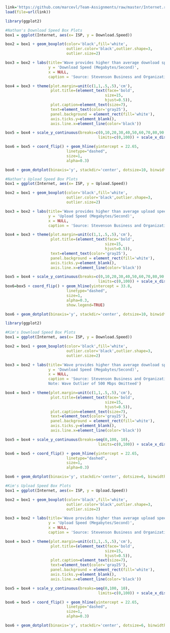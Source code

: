 

```r
link='https://github.com/marcevl/Team-Assignments/raw/master/Internet.rda'
load(file=url(link))

library(ggplot2)

#Nathan's Download Speed Box Plots 
box1 = ggplot(Internet, aes(x= ISP, y = Download.Speed)) 

box2 = box1 + geom_boxplot(color='black',fill='white',
                           outlier.color='black',outlier.shape=3,
                           outlier.size=2)

box3 = box2 + labs(title='Wave provides higher than average download speeds',
                   y = 'Download Speed (Megabytes/Second)',
                   x = NULL,
                   caption = 'Source: Stevenson Business and Organization Internet Survey')

box4 = box3 + theme(plot.margin=unit(c(1,1,.5,.5),'cm'),
                    plot.title=(element_text(face='bold',
                                            size=15,
                                            hjust=0.5)),
                    plot.caption=element_text(size=7),
                    text=element_text(color='gray25'),
                    panel.background = element_rect(fill='white'),
                    axis.ticks.y=element_blank(),
                    axis.line.x=element_line(color='black'))

box5 = box4 + scale_y_continuous(breaks=c(0,10,20,30,40,50,60,70,80,90,100),
                                         limits=c(0,100)) + scale_x_discrete(limits=c('Wave','GorgeNet','CenturyLink'))

box6 = box5 + coord_flip() + geom_hline(yintercept = 22.65,
                           linetype="dashed", 
                           size=1,
                           alpha=0.3)

box6 + geom_dotplot(binaxis='y', stackdir='center', dotsize=10, binwidth = .1, color='red')
```

```r
#Nathan's Upload Speed Box Plots 
box1 = ggplot(Internet, aes(x= ISP, y = Upload.Speed)) 

box2 = box1 + geom_boxplot(color='black',fill='white',
                           outlier.color='black',outlier.shape=3,
                           outlier.size=2)

box3 = box2 + labs(title='Wave provides higher than average upload speeds',
                   y = 'Upload Speed (Megabytes/Second)',
                   x = NULL,
                   caption = 'Source: Stevenson Business and Organization Internet Survey')

box4 = box3 + theme(plot.margin=unit(c(1,1,.5,.5),'cm'),
                    plot.title=(element_text(face='bold',
                                            size=15,
                                            hjust=0.5)),
                    text=element_text(color='gray25'),
                    panel.background = element_rect(fill='white'),
                    axis.ticks.y=element_blank(),
                    axis.line.x=element_line(color='black'))

box5 = box4 + scale_y_continuous(breaks=c(0,10,20,30,40,50,60,70,80,90,100),
                                         limits=c(0,100)) + scale_x_discrete(limits=c('Wave','GorgeNet','CenturyLink'))
box6=box5 + coord_flip() + geom_hline(yintercept = 33.8,
                           linetype="dashed", 
                           size=1,
                           alpha=0.3,
                           show.legend=TRUE)

box6 + geom_dotplot(binaxis='y', stackdir='center', dotsize=10, binwidth = .1, color='red')
```


```r
library(ggplot2)

#Kim's Download Speed Box Plots 
box1 = ggplot(Internet, aes(x= ISP, y = Download.Speed)) 

box2 = box1 + geom_boxplot(color='black',fill='white',
                           outlier.color='black',outlier.shape=3,
                           outlier.size=2)

box3 = box2 + labs(title='Wave provides higher than average download speeds',
                   y = 'Download Speed (Megabytes/Second)',
                   x = NULL,
                   caption = 'Source: Stevenson Business and Organization Internet Survey 
                   Note: Wave Outlier of 500 Mbps Omitteed')

box4 = box3 + theme(plot.margin=unit(c(1,1,.5,.5),'cm'),
                    plot.title=(element_text(face='bold',
                                            size=15,
                                            hjust=0.5)),
                    plot.caption=element_text(size=7),
                    text=element_text(color='gray25'),
                    panel.background = element_rect(fill='white'),
                    axis.ticks.y=element_blank(),
                    axis.line.x=element_line(color='black'))

box5 = box4 + scale_y_continuous(breaks=seq(0,100, 10),
                                         limits=c(0,100)) + scale_x_discrete(limits=c('Wave','GorgeNet','CenturyLink'))

box6 = box5 + coord_flip() + geom_hline(yintercept = 22.65,
                           linetype="dashed", 
                           size=1,
                           alpha=0.3)

box6 + geom_dotplot(binaxis='y', stackdir='center', dotsize=6, binwidth = .1, color='red')
```

```r
#Kim's Upload Speed Box Plots 
box1 = ggplot(Internet, aes(x= ISP, y = Upload.Speed)) 

box2 = box1 + geom_boxplot(color='black',fill='white',
                           outlier.color='black',outlier.shape=3,
                           outlier.size=2)

box3 = box2 + labs(title='Wave provides higher than average upload speeds',
                   y = 'Upload Speed (Megabytes/Second)',
                   x = NULL,
                   caption = 'Source: Stevenson Business and Organization Internet Survey')

box4 = box3 + theme(plot.margin=unit(c(1,1,.5,.5),'cm'),
                    plot.title=(element_text(face='bold',
                                            size=15,
                                            hjust=0.5)),
                    plot.caption=element_text(size=7),
                    text=element_text(color='gray25'),
                    panel.background = element_rect(fill='white'),
                    axis.ticks.y=element_blank(),
                    axis.line.x=element_line(color='black'))

box5 = box4 + scale_y_continuous(breaks=seq(0,100, 10),
                                         limits=c(0,100)) + scale_x_discrete(limits=c('Wave','GorgeNet','CenturyLink'))

box6 = box5 + coord_flip() + geom_hline(yintercept = 22.65,
                           linetype="dashed", 
                           size=1,
                           alpha=0.3)

box6 + geom_dotplot(binaxis='y', stackdir='center', dotsize=6, binwidth = .1, color='red')
```

